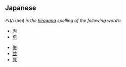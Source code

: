 ==Japanese==
'''へい''' (hei) ''is the [[hiragana]] spelling of the following words:''
<!-- more common -->
* [[丙]]
* [[塀]]
<!-- less common -->
* [[併]]
* [[並]]
* [[凭]]